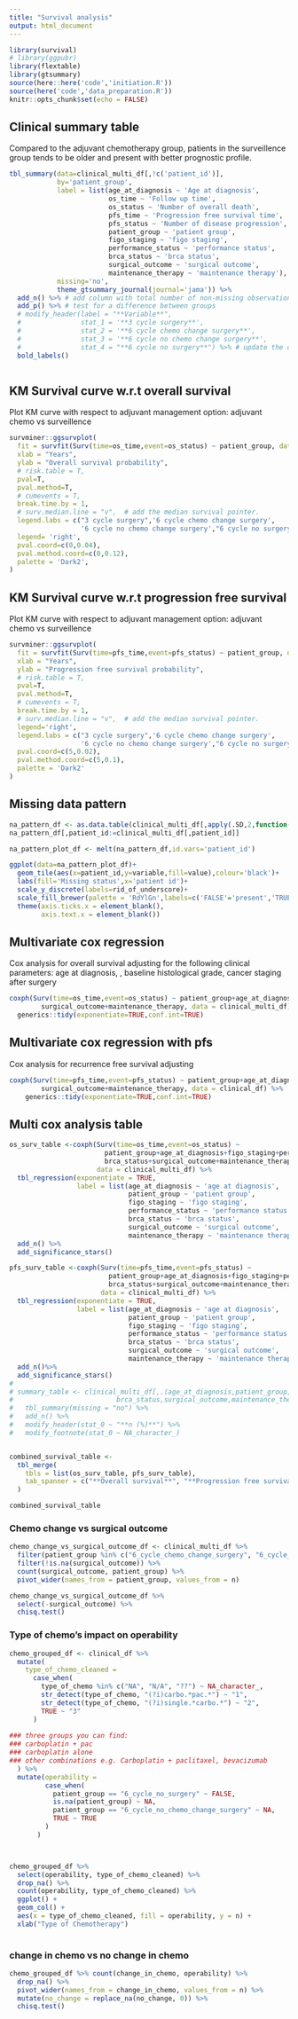 ```yaml
---
title: "Survival analysis"
output: html_document
---
```


```r
library(survival)
# library(ggpubr)
library(flextable)
library(gtsummary)
source(here::here('code','initiation.R'))
source(here('code','data_preparation.R'))
knitr::opts_chunk$set(echo = FALSE)
```

## Clinical summary table

Compared to the adjuvant chemotherapy group, patients in the surveillence group tends to be older and present with better prognostic profile. 

```r
tbl_summary(data=clinical_multi_df[,!c('patient_id')],
            by='patient_group',
            label = list(age_at_diagnosis ~ 'Age at diagnosis',
                         os_time ~ 'Follow up time',
                         os_status ~ 'Number of overall death',
                         pfs_time ~ 'Progression free survival time',
                         pfs_status ~ 'Number of disease progression',
                         patient_group ~ 'patient group',
                         figo_staging ~ 'figo staging',
                         performance_status ~ 'performance status',
                         brca_status ~ 'brca status',
                         surgical_outcome ~ 'surgical outcome',
                         maintenance_therapy ~ 'maintenance therapy'),
            missing='no',
            theme_gtsummary_journal(journal='jama')) %>%
  add_n() %>% # add column with total number of non-missing observations
  add_p() %>% # test for a difference between groups
  # modify_header(label = "**Variable**",
  #               stat_1 = '**3 cycle surgery**',
  #               stat_2 = '**6 cycle chemo change surgery**',
  #               stat_3 = '**6 cycle no chemo change surgery**',
  #               stat_4 = "**6 cycle no surgery**") %>% # update the column header
  bold_labels()



```


## KM Survival curve w.r.t overall survival

Plot KM curve with respect to adjuvant management option: adjuvant chemo vs surveillence
```r

survminer::ggsurvplot(
  fit = survfit(Surv(time=os_time,event=os_status) ~ patient_group, data = clinical_df),
  xlab = "Years", 
  ylab = "Overall survival probability",
  # risk.table = T,
  pval=T,
  pval.method=T,
  # cumevents = T,
  break.time.by = 1,
  # surv.median.line = "v",  # add the median survival pointer.
  legend.labs = c("3 cycle surgery",'6 cycle chemo change surgery',
                  '6 cycle no chemo change surgery',"6 cycle no surgery"),
  legend= 'right', 
  pval.coord=c(0,0.04),
  pval.method.coord=c(0,0.12),
  palette = 'Dark2',
)

```

## KM Survival curve w.r.t progression free survival

Plot KM curve with respect to adjuvant management option: adjuvant chemo vs surveillence
```r

survminer::ggsurvplot(
  fit = survfit(Surv(time=pfs_time,event=pfs_status) ~ patient_group, data = clinical_df), 
  xlab = "Years", 
  ylab = "Progression free survival probability",
  # risk.table = T,
  pval=T,
  pval.method=T,
  # cumevents = T,
  break.time.by = 1,
  # surv.median.line = "v",  # add the median survival pointer.
  legend='right',
  legend.labs = c("3 cycle surgery",'6 cycle chemo change surgery',
                  '6 cycle no chemo change surgery',"6 cycle no surgery"),
  pval.coord=c(5,0.02),
  pval.method.coord=c(5,0.1),
  palette = 'Dark2'
)

```

## Missing data pattern
```r

na_pattern_df <- as.data.table(clinical_multi_df[,apply(.SD,2,function(x){return(is.na(x))}),.SDcols=!c('patient_id')])
na_pattern_df[,patient_id:=clinical_multi_df[,patient_id]]

na_pattern_plot_df <- melt(na_pattern_df,id.vars='patient_id')

ggplot(data=na_pattern_plot_df)+
  geom_tile(aes(x=patient_id,y=variable,fill=value),colour='black')+
  labs(fill='Missing status',x='patient id')+
  scale_y_discrete(labels=rid_of_underscore)+
  scale_fill_brewer(palette = 'RdYlGn',labels=c('FALSE'='present','TRUE'='missing'))+
  theme(axis.ticks.x = element_blank(),
        axis.text.x = element_blank())

```


## Multivariate cox regression

Cox analysis for overall survival adjusting for the following clinical parameters: age at diagnosis, , baseline histological grade, cancer staging after surgery

```r

coxph(Surv(time=os_time,event=os_status) ~ patient_group+age_at_diagnosis+figo_staging+performance_status+brca_status+
        surgical_outcome+maintenance_therapy, data = clinical_multi_df)%>%
  generics::tidy(exponentiate=TRUE,conf.int=TRUE)

```

## Multivariate cox regression with pfs

Cox analysis for recurrence free survival adjusting 

```r

coxph(Surv(time=pfs_time,event=pfs_status) ~ patient_group+age_at_diagnosis+figo_staging+performance_status+brca_status+
        surgical_outcome+maintenance_therapy, data = clinical_df) %>%
    generics::tidy(exponentiate=TRUE,conf.int=TRUE)


```

## Multi cox analysis table

```r

os_surv_table <-coxph(Surv(time=os_time,event=os_status) ~
                        patient_group+age_at_diagnosis+figo_staging+performance_status+
                        brca_status+surgical_outcome+maintenance_therapy,
                      data = clinical_multi_df) %>%
  tbl_regression(exponentiate = TRUE,
                 label = list(age_at_diagnosis ~ 'age at diagnosis',
                              patient_group ~ 'patient group',
                              figo_staging ~ 'figo staging',
                              performance_status ~ 'performance status',
                              brca_status ~ 'brca status',
                              surgical_outcome ~ 'surgical outcome',
                              maintenance_therapy ~ 'maintenance therapy')) %>%
  add_n() %>%
  add_significance_stars()

pfs_surv_table <-coxph(Surv(time=pfs_time,event=pfs_status) ~
                         patient_group+age_at_diagnosis+figo_staging+performance_status+
                         brca_status+surgical_outcome+maintenance_therapy, 
                       data = clinical_multi_df) %>%
  tbl_regression(exponentiate = TRUE,
                 label = list(age_at_diagnosis ~ 'age at diagnosis',
                              patient_group ~ 'patient group',
                              figo_staging ~ 'figo staging',
                              performance_status ~ 'performance status',
                              brca_status ~ 'brca status',
                              surgical_outcome ~ 'surgical outcome',
                              maintenance_therapy ~ 'maintenance therapy')) %>%
  add_n()%>%
  add_significance_stars()
# 
# summary_table <- clinical_multi_df[,.(age_at_diagnosis,patient_group,figo_staging,performance_status,
#                          brca_status,surgical_outcome,maintenance_therapy)] %>% 
#   tbl_summary(missing = "no") %>% 
#   add_n() %>% 
#   modify_header(stat_0 ~ "**n (%)**") %>%
#   modify_footnote(stat_0 ~ NA_character_)


combined_survival_table <-
  tbl_merge(
    tbls = list(os_surv_table, pfs_surv_table),
    tab_spanner = c("**Overall survival**", "**Progression free survival**")
  )

combined_survival_table
```
### Chemo change vs surgical outcome 
```r
chemo_change_vs_surgical_outcome_df <- clinical_multi_df %>% 
  filter(patient_group %in% c("6_cycle_chemo_change_surgery", "6_cycle_no_chemo_change_surgery")) %>% 
  filter(!is.na(surgical_outcome)) %>% 
  count(surgical_outcome, patient_group) %>% 
  pivot_wider(names_from = patient_group, values_from = n)

```



```r
chemo_change_vs_surgical_outcome_df %>% 
  select(-surgical_outcome) %>% 
  chisq.test()
```
### Type of chemo's impact on operability
```r


chemo_grouped_df <- clinical_df %>% 
  mutate(
    type_of_chemo_cleaned = 
      case_when(
        type_of_chemo %in% c("NA", "N/A", "??") ~ NA_character_,
        str_detect(type_of_chemo, "(?i)carbo.*pac.*") ~ "1",
        str_detect(type_of_chemo, "(?i)single.*carbo.*") ~ "2",
        TRUE ~ "3" 
      )
  
### three groups you can find: 
### carboplatin + pac
### carboplatin alone 
### other combinations e.g. Carboplatin + paclitaxel, bevacizumab 
  ) %>% 
  mutate(operability = 
         case_when(
           patient_group == "6_cycle_no_surgery" ~ FALSE, 
           is.na(patient_group) ~ NA, 
           patient_group == "6_cycle_no_chemo_change_surgery" ~ NA,
           TRUE ~ TRUE
         )
       )



chemo_grouped_df %>%
  select(operability, type_of_chemo_cleaned) %>% 
  drop_na() %>% 
  count(operability, type_of_chemo_cleaned) %>% 
  ggplot() +
  geom_col() +
  aes(x = type_of_chemo_cleaned, fill = operability, y = n) +
  xlab("Type of Chemotherapy")
  

```
### change in chemo vs no change in chemo

```r
chemo_grouped_df %>% count(change_in_chemo, operability) %>% 
  drop_na() %>% 
  pivot_wider(names_from = change_in_chemo, values_from = n) %>% 
  mutate(no_change = replace_na(no_change, 0)) %>% 
  chisq.test()
```

